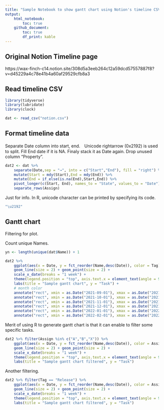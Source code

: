 ```yaml
---
title: "Sample Notebook to show gantt chart using Notion's timeline CSV"
output: 
    html_notebook:
        toc: true
    github_document:
        toc: true
        df_print: kable
---
```


## Original Notion Timeline page

https://wax-finch-c14.notion.site/308d5a3eeb264c12a59dcd57557887f8?v=d45229a4c78e41b4a60af29529cfb8a3

## Read timeline CSV

```r
library(tidyverse)
library(lubridate)
library(clock)
```


```r
dat <- read_csv("notion.csv")
```

## Format timeline data

Separate Date column into start, end.　Unicode rightarrow (0x2192) is used to split.
Fill End date if it is NA.
Finaly stack it as Date again.
Drop unused column "Property".

```r
dat2 <- dat %>% 
    separate(Date,sep = "→", into = c("Start","End"), fill = "right") %>% 
    mutate(Start = mdy(Start),End = mdy(End)) %>% 
    mutate(End = if_else(is.na(End),Start,End)) %>% 
    pivot_longer(c(Start, End), names_to = "State", values_to = "Date") %>% 
    separate_rows(Assign)
```

Just for info. In R, unicode character can be printed by specifying its code.

```r
"\u2192"
```


## Gantt chart

Filtering for plot.


Count unique Names.

```r
yn <- length(unique(dat$Name)) + 1
```


```r
dat2 %>% 
    ggplot(aes(x = Date, y = fct_reorder(Name,desc(Date)), color = Tag)) +
    geom_line(size = 2) + geom_point(size = 2) + 
    scale_x_date(breaks = "1 week") + 
    theme(legend.position = "top", axis.text.x = element_text(angle = 90)) +
    labs(title = "Sample gantt chart", y = "Task") + 
    # month color 
    annotate("rect", xmin = as.Date("2021-09-01"), xmax = as.Date("2021-09-30"), ymin = 0, ymax = yn, fill = "brown", alpha = 0.3) + 
    annotate("rect", xmin = as.Date("2021-10-01"), xmax = as.Date("2021-10-31"), ymin = 0, ymax = yn, fill = "pink", alpha = 0.3) +
    annotate("rect", xmin = as.Date("2021-11-01"), xmax = as.Date("2021-11-30"), ymin = 0, ymax = yn, fill = "yellow", alpha = 0.3) + 
    annotate("rect", xmin = as.Date("2021-12-01"), xmax = as.Date("2021-12-31"), ymin = 0, ymax = yn, fill = "blue", alpha = 0.3) +
    annotate("rect", xmin = as.Date("2022-01-01"), xmax = as.Date("2022-01-31"), ymin = 0, ymax = yn, fill = "tomato", alpha = 0.3) + 
    annotate("rect", xmin = as.Date("2022-02-01"), xmax = as.Date("2022-02-28"), ymin = 0, ymax = yn, fill = "plum", alpha = 0.3)
```

Merit of using R to generate gantt chart is that it can enable to filter some specific tasks.

```r
dat2 %>% filter(Assign %in% c("A","B","X")) %>% 
    ggplot(aes(x = Date, y = fct_reorder(Name,desc(Date)), color = Assign)) +
    geom_line(size = 2) + geom_point(size = 2) + 
    scale_x_date(breaks = "1 week") + 
    theme(legend.position = "top", axis.text.x = element_text(angle = 90)) +
    labs(title = "Sample gantt chart filtered", y = "Task")
```

Another filtering.

```r
dat2 %>% filter(Tag == "Release") %>% 
    ggplot(aes(x = Date, y = fct_reorder(Name,desc(Date)), color = Assign)) +
    geom_line(size = 2) + geom_point(size = 2) + 
    scale_x_date(breaks = "1 week") + 
    theme(legend.position = "top", axis.text.x = element_text(angle = 90)) +
    labs(title = "Sample gantt chart filtered", y = "Task")
```
